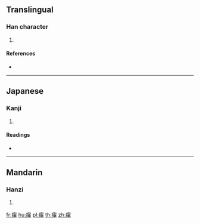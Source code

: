 {{character info/new}}
==Translingual==

===Han character===
{{Han char|rn=104|rad=疒|as=09|sn=14|four=|canj=KBJJ}}

# {{defn|Han|sort=疒09}}

====References====
* {{Han ref|kx=0777.020|dkj=22348|hdz=42686.130|uh=7612|ud=30226}}

----

==Japanese==

===Kanji===
{{ja-kanji|grade=|rs=疒09}}

# {{defn|lang=ja|sort=疒09}}

====Readings====
* {{ja-readings|on=[[ごん]] (gon)|kun=[[おろか]] (oroka)|nanori=}}

----

==Mandarin==

===Hanzi===
{{cmn-hanzi|pin=[[wén]] ([[wen2]])|wg=wen<sup>2</sup>}}

# {{defn|lang=cmn|sort=疒09}}

[[fr:瘒]]
[[hu:瘒]]
[[pl:瘒]]
[[th:瘒]]
[[zh:瘒]]